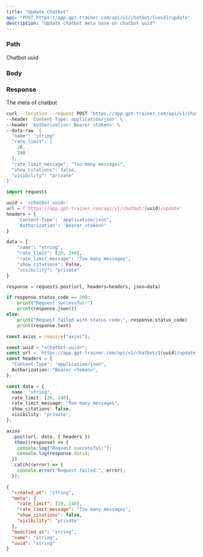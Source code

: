 ```yaml
---
title: "Update Chatbot"
api: "POST https://app.gpt-trainer.com/api/v1/chatbot/{uuid}/update"
description: "Update chatbot meta base on chatbot uuid"
---
```


### Path

<ParamField path="uuid" type="string" required>
  Chatbot uuid
</ParamField>

### Body

<ParamField body="name" type="string" />
<ParamField body="visibility" type="string" />
<ParamField body="rate_limit" type="number[]" default="[20, 240]" />
<ParamField body="rate_limit_message" type="string" />
<ParamField body="show_citations" type="boolean" />

### Response

<ResponseField name="created_at" type="string" />
<ResponseField name="meta" type="object">
  The meta of chatbot
  <Expandable title="Chatbot meta">
    <ResponseField name="rate_limit" type="number[]" />
    <ResponseField name="rate_limit_message" type="string" />
    <ResponseField name="show_citation" type="boolean" />
    <ResponseField name="visibility" type="string" />
  </Expandable>
</ResponseField>

<ResponseField name="modified_at" type="string" />
<ResponseField name="name" type="string" />
<ResponseField name="uuid" type="string" />

<RequestExample>

```bash Curl
curl --location --request POST 'https://app.gpt-trainer.com/api/v1/chatbot/{uuid}/update' \
--header 'Content-Type: application/json' \
--header 'Authorization: Bearer <token>' \
--data-raw '{
  "name": "string"
  "rate_limit": [
    20,
    240
  ],
  "rate_limit_message": "Too many messages",
  "show_citations": false,
  "visibility": "private"
}'
```

```py Python
import requests

uuid = '<chatbot-uuid>'
url = f'https://app.gpt-trainer.com/api/v1/chatbot/{uuid}/update'
headers = {
    'Content-Type': 'application/json',
    'Authorization': 'Bearer <token>'
}

data = {
    "name": "string",
    "rate_limit": [20, 240],
    "rate_limit_message": "Too many messages",
    "show_citations": False,
    "visibility": "private"
}

response = requests.post(url, headers=headers, json=data)

if response.status_code == 200:
    print("Request successful!")
    print(response.json())
else:
    print("Request failed with status code:", response.status_code)
    print(response.text)
```

```ts JavaScript
const axios = require("axios");

const uuid = "<chatbot-uuid>";
const url = `https://app.gpt-trainer.com/api/v1/chatbot/${uuid}/update`;
const headers = {
  "Content-Type": "application/json",
  Authorization: "Bearer <token>",
};

const data = {
  name: "string",
  rate_limit: [20, 240],
  rate_limit_message: "Too many messages",
  show_citations: false,
  visibility: "private",
};

axios
  .post(url, data, { headers })
  .then((response) => {
    console.log("Request successful!");
    console.log(response.data);
  })
  .catch((error) => {
    console.error("Request failed:", error);
  });
```

</RequestExample>

<ResponseExample>

```json Response
{
  "created_at": "string",
  "meta": {
    "rate_limit": [20, 240],
    "rate_limit_message": "Too many messages",
    "show_citations": false,
    "visibility": "private"
  },
  "modified_at": "string",
  "name": "string",
  "uuid": "string"
}
```

</ResponseExample>
